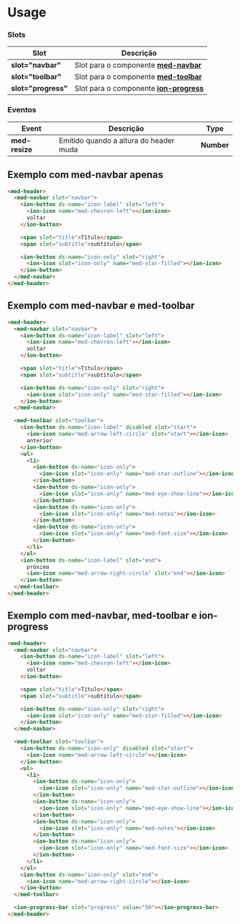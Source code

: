 
<Meta title="Components/Global/Header/Usage" />

# Usage

### Slots

| Slot                | Descrição                                                                                                                                   |
| ------------------- | ------------------------------------------------------------------------------------------------------------------------------------------- |
| **slot="navbar"**   | Slot para o componente **[med-navbar](http://desenv.ordomederi.com/med-components/?path=/story/components-global-navbar--default)**         |
| **slot="toolbar"**  | Slot para o componente **[med-toolbar](http://desenv.ordomederi.com/med-components/?path=/story/components-global-toolbar--default)**       |
| **slot="progress"** | Slot para o componente **[ion-progress](http://desenv.ordomederi.com/med-components/?path=/story/components-global-progress-bar--default)** |

### Eventos

| Event           | Descrição                              | Type       |
| --------------- | -------------------------------------- | ---------- |
| **med-resize**  | Emitido quando a altura do header muda | **Number** |

## Exemplo com med-navbar apenas

```html
<med-header>
  <med-navbar slot="navbar">
    <ion-button ds-name="icon-label" slot="left">
      <ion-icon name="med-chevron-left"></ion-icon>
      voltar
    </ion-button>

    <span slot="title">Título</span>
    <span slot="subtitle">subtítulo</span>

    <ion-button ds-name="icon-only" slot="right">
      <ion-icon slot="icon-only" name="med-star-filled"></ion-icon>
    </ion-button>
  </med-navbar>
</med-header>
```

## Exemplo com med-navbar e med-toolbar

```html
<med-header>
  <med-navbar slot="navbar">
    <ion-button ds-name="icon-label" slot="left">
      <ion-icon name="med-chevron-left"></ion-icon>
      voltar
    </ion-button>

    <span slot="title">Título</span>
    <span slot="subtitle">subtítulo</span>

    <ion-button ds-name="icon-only" slot="right">
      <ion-icon slot="icon-only" name="med-star-filled"></ion-icon>
    </ion-button>
  </med-navbar>

  <med-toolbar slot="toolbar">
    <ion-button ds-name="icon-label" disabled slot="start">
      <ion-icon name="med-arrow-left-circle" slot="start"></ion-icon>
      anterior
    </ion-button>
    <ul>
      <li>
        <ion-button ds-name="icon-only">
          <ion-icon slot="icon-only" name="med-star-outline"></ion-icon>
        </ion-button>
        <ion-button ds-name="icon-only">
          <ion-icon slot="icon-only" name="med-eye-show-line"></ion-icon>
        </ion-button>
        <ion-button ds-name="icon-only">
          <ion-icon slot="icon-only" name="med-notes"></ion-icon>
        </ion-button>
        <ion-button ds-name="icon-only">
          <ion-icon slot="icon-only" name="med-font-size"></ion-icon>
        </ion-button>
      </li>
    </ul>
    <ion-button ds-name="icon-label" slot="end">
      próxima
      <ion-icon name="med-arrow-right-circle" slot="end"></ion-icon>
    </ion-button>
  </med-toolbar>
</med-header>
```

## Exemplo com med-navbar, med-toolbar e ion-progress

```html
<med-header>
  <med-navbar slot="navbar">
    <ion-button ds-name="icon-label" slot="left">
      <ion-icon name="med-chevron-left"></ion-icon>
      voltar
    </ion-button>

    <span slot="title">Título</span>
    <span slot="subtitle">subtítulo</span>

    <ion-button ds-name="icon-only" slot="right">
      <ion-icon slot="icon-only" name="med-star-filled"></ion-icon>
    </ion-button>
  </med-navbar>

  <med-toolbar slot="toolbar">
    <ion-button ds-name="icon-only" disabled slot="start">
      <ion-icon name="med-arrow-left-circle"></ion-icon>
    </ion-button>
    <ul>
      <li>
        <ion-button ds-name="icon-only">
          <ion-icon slot="icon-only" name="med-star-outline"></ion-icon>
        </ion-button>
        <ion-button ds-name="icon-only">
          <ion-icon slot="icon-only" name="med-eye-show-line"></ion-icon>
        </ion-button>
        <ion-button ds-name="icon-only">
          <ion-icon slot="icon-only" name="med-notes"></ion-icon>
        </ion-button>
        <ion-button ds-name="icon-only">
          <ion-icon slot="icon-only" name="med-font-size"></ion-icon>
        </ion-button>
      </li>
    </ul>
    <ion-button ds-name="icon-only" slot="end">
      <ion-icon name="med-arrow-right-circle"></ion-icon>
    </ion-button>
  </med-toolbar>

  <ion-progress-bar slot="progress" value="50"></ion-progress-bar>
</med-header>
```
